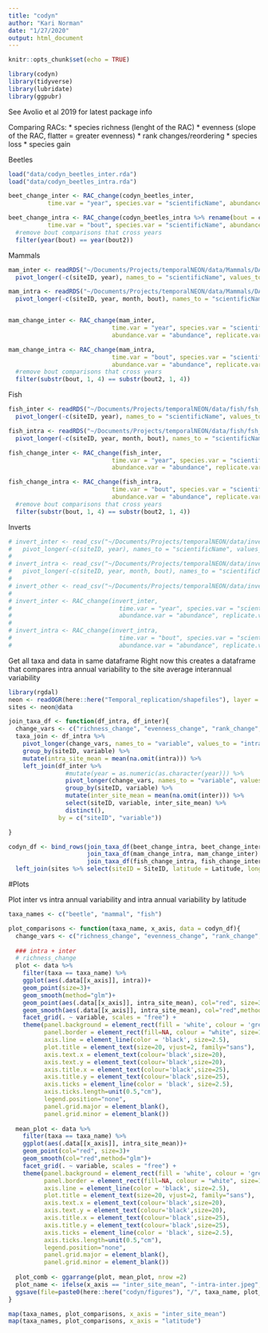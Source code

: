 ```yaml
---
title: "codyn"
author: "Kari Norman"
date: "1/27/2020"
output: html_document
---
```


```r
knitr::opts_chunk$set(echo = TRUE)
```

```r
library(codyn)
library(tidyverse) 
library(lubridate)
library(ggpubr)
```

See Avolio et al 2019 for latest package info

Comparing RACs:
* species richness (lenght of the RAC) 
* evenness (slope of the RAC, flatter = greater evenness)
* rank changes/reordering
* species loss
* species gain

Beetles
```r
load("data/codyn_beetles_inter.rda")
load("data/codyn_beetles_intra.rda")

beet_change_inter <- RAC_change(codyn_beetles_inter, 
           time.var = "year", species.var = "scientificName", abundance.var = "cpue", replicate.var = "siteID")

beet_change_intra <- RAC_change(codyn_beetles_intra %>% rename(bout = collectDate),
           time.var = "bout", species.var = "scientificName", abundance.var = "cpue", replicate.var = "siteID") %>%
  #remove bout comparisons that cross years
  filter(year(bout) == year(bout2))
```

Mammals
```r
mam_inter <- readRDS("~/Documents/Projects/temporalNEON/data/Mammals/DATA_mammals_abs-abund-inter.rds") %>%
  pivot_longer(-c(siteID, year), names_to = "scientificName", values_to = "abundance")

mam_intra <- readRDS("~/Documents/Projects/temporalNEON/data/Mammals/DATA_mammals_abs-abund-intra.rds") %>%
  pivot_longer(-c(siteID, year, month, bout), names_to = "scientificName", values_to = "abundance")


mam_change_inter <- RAC_change(mam_inter, 
                             time.var = "year", species.var = "scientificName",
                             abundance.var = "abundance", replicate.var = "siteID")

mam_change_intra <- RAC_change(mam_intra, 
                             time.var = "bout", species.var = "scientificName",
                             abundance.var = "abundance", replicate.var = "siteID") %>%
  #remove bout comparisons that cross years
  filter(substr(bout, 1, 4) == substr(bout2, 1, 4))
```

Fish
```r
fish_inter <- readRDS("~/Documents/Projects/temporalNEON/data/fish/fsh_BAT_inter.rds") %>%
  pivot_longer(-c(siteID, year), names_to = "scientificName", values_to = "abundance")

fish_intra <- readRDS("~/Documents/Projects/temporalNEON/data/fish/fsh_BAT_intra.rds") %>%
  pivot_longer(-c(siteID, year, month, bout), names_to = "scientificName", values_to = "abundance")

fish_change_inter <- RAC_change(fish_inter, 
                             time.var = "year", species.var = "scientificName",
                             abundance.var = "abundance", replicate.var = "siteID")

fish_change_intra <- RAC_change(fish_intra, 
                             time.var = "bout", species.var = "scientificName",
                             abundance.var = "abundance", replicate.var = "siteID") %>%
  #remove bout comparisons that cross years
  filter(substr(bout, 1, 4) == substr(bout2, 1, 4))
```

Inverts
```r
# invert_inter <- read_csv("~/Documents/Projects/temporalNEON/data/inverts/inverts_table_abundance_year_BAT.csv") %>%
#   pivot_longer(-c(siteID, year), names_to = "scientificName", values_to = "abundance")
# 
# invert_intra <- read_csv("~/Documents/Projects/temporalNEON/data/inverts/inverts_table_abundance_month_BAT.csv") %>%
#   pivot_longer(-c(siteID, year, month, bout), names_to = "scientificName", values_to = "abundance")
# 
# invert_other <- read_csv("~/Documents/Projects/temporalNEON/data/inverts/inverts_table_abundance_codyn.csv")
# 
# invert_inter <- RAC_change(invert_inter, 
#                              time.var = "year", species.var = "scientificName",
#                              abundance.var = "abundance", replicate.var = "siteID")
# 
# invert_intra <- RAC_change(invert_intra, 
#                              time.var = "bout", species.var = "scientificName",
#                              abundance.var = "abundance", replicate.var = "siteID")
```

Get all taxa and data in same dataframe
Right now this creates a dataframe that compares intra annual variability to the site average interannual variability
```r
library(rgdal)
neon <- readOGR(here::here("Temporal_replication/shapefiles"), layer = "NEON_Field_Sites")
sites <- neon@data

join_taxa_df <- function(df_intra, df_inter){
  change_vars <- c("richness_change", "evenness_change", "rank_change", "gains", "losses")
  taxa_join <- df_intra %>%
    pivot_longer(change_vars, names_to = "variable", values_to = "intra") %>% 
    group_by(siteID, variable) %>%
    mutate(intra_site_mean = mean(na.omit(intra))) %>%
    left_join(df_inter %>% 
                #mutate(year = as.numeric(as.character(year))) %>%
                pivot_longer(change_vars, names_to = "variable", values_to = "inter") %>%
                group_by(siteID, variable) %>% 
                mutate(inter_site_mean = mean(na.omit(inter))) %>%
                select(siteID, variable, inter_site_mean) %>%
                distinct(), 
              by = c("siteID", "variable"))

}

codyn_df <- bind_rows(join_taxa_df(beet_change_intra, beet_change_inter) %>% mutate(taxa = "beetle"),
                      join_taxa_df(mam_change_intra, mam_change_inter) %>% mutate(taxa = "mammal"),
                      join_taxa_df(fish_change_intra, fish_change_inter) %>% mutate(taxa = "fish")) %>%
  left_join(sites %>% select(siteID = SiteID, latitude = Latitude, longitude = Longitude), by = "siteID")
```

#Plots 

Plot inter vs intra annual variability and intra annual variability by latitude
```r
taxa_names <- c("beetle", "mammal", "fish")

plot_comparisons <- function(taxa_name, x_axis, data = codyn_df){
  change_vars <- c("richness_change", "evenness_change", "rank_change", "gains", "losses")
  
  ### intra + inter
  # richness_change
  plot <- data %>%
    filter(taxa == taxa_name) %>%
    ggplot(aes(.data[[x_axis]], intra))+
    geom_point(size=3)+
    geom_smooth(method="glm")+
    geom_point(aes(.data[[x_axis]], intra_site_mean), col="red", size=3)+
    geom_smooth(aes(.data[[x_axis]], intra_site_mean), col="red",method="glm")+
    facet_grid(. ~ variable, scales = "free") +
    theme(panel.background = element_rect(fill = 'white', colour = 'grey85'),
          panel.border = element_rect(fill=NA, colour = "white", size=1),
          axis.line = element_line(color = 'black', size=2.5),
          plot.title = element_text(size=20, vjust=2, family="sans"),
          axis.text.x = element_text(colour='black',size=20),
          axis.text.y = element_text(colour='black',size=20),
          axis.title.x = element_text(colour='black',size=25),
          axis.title.y = element_text(colour='black',size=25),
          axis.ticks = element_line(color = 'black', size=2.5),
          axis.ticks.length=unit(0.5,"cm"),
          legend.position="none",
          panel.grid.major = element_blank(),
          panel.grid.minor = element_blank())
  
  mean_plot <- data %>%
    filter(taxa == taxa_name) %>%
    ggplot(aes(.data[[x_axis]], intra_site_mean))+
    geom_point(col="red", size=3)+
    geom_smooth(col="red",method="glm")+
    facet_grid(. ~ variable, scales = "free") +
    theme(panel.background = element_rect(fill = 'white', colour = 'grey85'),
          panel.border = element_rect(fill=NA, colour = "white", size=1),
          axis.line = element_line(color = 'black', size=2.5),
          plot.title = element_text(size=20, vjust=2, family="sans"),
          axis.text.x = element_text(colour='black',size=20),
          axis.text.y = element_text(colour='black',size=20),
          axis.title.x = element_text(colour='black',size=25),
          axis.title.y = element_text(colour='black',size=25),
          axis.ticks = element_line(color = 'black', size=2.5),
          axis.ticks.length=unit(0.5,"cm"),
          legend.position="none",
          panel.grid.major = element_blank(),
          panel.grid.minor = element_blank())
  
  plot_comb <- ggarrange(plot, mean_plot, nrow =2)
  plot_name <- ifelse(x_axis == "inter_site_mean", "-intra-inter.jpeg", "-latitude.jpeg")
  ggsave(file=paste0(here::here("codyn/figures"), "/", taxa_name, plot_name), plot, width=30,height=10, dpi=300)
}

map(taxa_names, plot_comparisons, x_axis = "inter_site_mean")
map(taxa_names, plot_comparisons, x_axis = "latitude")
```

